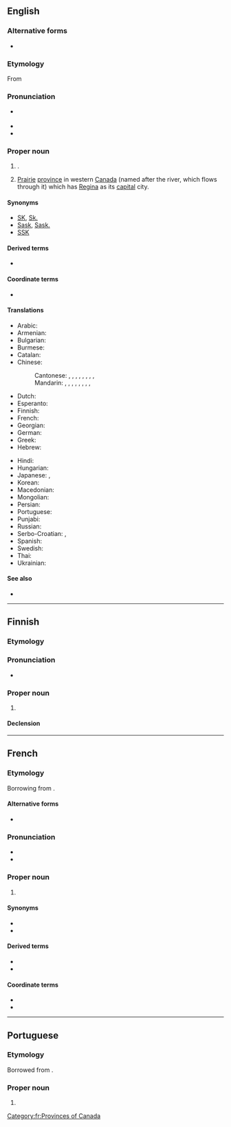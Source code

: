 ==English==
{{wikipedia}}

===Alternative forms===
* {{l|en|Saskatchouan}} {{q|the river}}

===Etymology===
From {{der|en|cr|ᑭᓯᐢᑳᒋᐘᓂ ᓰᐱᕀ||swift-flowing river}}

===Pronunciation===
* {{a|UK|US}} {{IPA|en|/səˈskætʃ.əˌwɑːn/|/səˈskætʃ.ə.wən/}}
* {{audio|en|Saskatchewan.ogg|Audio (CAN)}}
* {{audio|en|En-ca-Saskatchewan.ogg|Audio (CAN)}}

===Proper noun===
{{en-proper noun}}

# {{place|en|river|c/Canada}}.
# [[prairie|Prairie]] [[province]] in western [[Canada]] (named after the river, which flows through it) which has [[Regina]] as its [[capital]] city.

====Synonyms====
* [[SK]], [[Sk.]]
* [[Sask]], [[Sask.]]
* [[SSK]]

====Derived terms====
* {{l|en|Saskatchewanian}}

====Coordinate terms====
* {{l|fr|Fransaskois}}

====Translations====
{{trans-top|Province in western Canada}}
* Arabic: {{t|ar|سَاسْكَاتْشُوَان|m|tr=saskatšuwān}}
* Armenian: {{t|hy|Սասկաչեւան}}
* Bulgarian: {{t|bg|Саска́чеван|m}}
* Burmese: {{t|my|ဆက်စကက်ချီဝမ်နယ်}}
* Catalan: {{t|ca|Saskatchewan}}
* Chinese:
*: Cantonese: {{t|yue|沙斯卡寸旺|tr=saa1 si1 kaa1 cun3 wong6}}, {{t|yue|沙士加芝灣}}, {{t|yue|沙士加芝湾|tr=saa1 si3 gaa1 zi1 waan1}}, {{t|yue|沙斯卡川|tr=saa1 si1 kaa1 cyun1}}, {{t|yue|薩斯喀徹溫}}, {{t|yue|萨斯喀彻温|tr=saat3 si1 kaa3 cit3 wan1}}, {{t|yue|沙省|tr=saa1 saang2}} {{qualifier|short form}}, {{t|yue|薩省}}, {{t|yue|萨省|tr=saat3 saang2}} {{qualifier|short form}}
*: Mandarin: {{t+|cmn|薩斯喀徹溫}}, {{t+|cmn|萨斯喀彻温|tr=Sàsīkāchèwēn}}, {{t|cmn|薩克其萬}}, {{t|cmn|萨克其万|tr=Sàkèqíwàn}}, {{t|cmn|沙斯卡寸旺|tr=Shāsīkǎcùnwàng}}, {{t|cmn|沙斯卡川|tr=Shāsīkǎchuān}}, {{t|cmn|薩省}}, {{t|cmn|萨省|tr=Sà Shěng}} {{qualifier|short form}}, {{t|cmn|沙省|tr=Shā Shěng}} {{qualifier|short form}}
* Dutch: {{t|nl|Saskatchewan}}
* Esperanto: {{t|eo|Saskaĉevano}}
* Finnish: {{t+|fi|Saskatchewan}}
* French: {{t+|fr|Saskatchewan|f}}
* Georgian: {{t|ka|სასკაჩევანი}}
* German: {{t+|de|Saskatchewan|n}}
* Greek: {{t|el|Σασκάτσουαν}}
* Hebrew: {{t|he|ססקצ'ואן}}
{{trans-mid}}
* Hindi: {{t|hi|सास्काचेवान}}
* Hungarian: {{t+|hu|Saskatchewan}}
* Japanese: {{t|ja|サスカチュワン|tr=Sasukachuwan}}, {{t|ja|サスカチュワン州|tr=Sasukachuwan-shū}}
* Korean: {{t|ko|^서스캐처원}}
* Macedonian: {{t|mk|Саска́чеван|m}}
* Mongolian: {{t|mn|Саскачеван}}
* Persian: {{t|fa|ساسکاچوان|tr=sâskâčuân}}
* Portuguese: {{t|pt|Saskatchewan|m}}
* Punjabi: {{t-needed|pa}}
* Russian: {{t+|ru|Саска́чеван|m}}
* Serbo-Croatian: {{t|sh|Саскачеван|m|sc=Cyrl}}, {{t|sh|Saskatchewan|m}}
* Spanish: {{t|es|Saskatchewan|m}}
* Swedish: {{t+|sv|Saskatchewan|n}}
* Thai: {{t|th|รัฐซัสแคตเชวัน|tr=rát sátkaecheerwaan}}
* Ukrainian: {{t|uk|Саска́чеван|m}}
{{trans-bottom}}

====See also====
* {{l|en|Appendix:Place names in Saskatchewan}}

{{topics|en|Provinces of Canada}}

----

==Finnish==

===Etymology===
{{bor|fi|en|Saskatchewan}}

===Pronunciation===
* {{fi-IPA|saskatševan}}

===Proper noun===
{{fi-proper noun}}

# {{place|fi|province|c/Canada|t1=Saskatchewan}}

====Declension====
{{fi-decl-risti|Saskatchewan|||a|i=0|n=sg}}

----

==French==

===Etymology===
Borrowing from {{bor|fr|cr|kisiskāciwani-sīpiy|t=swift-flowing river}}.

====Alternative forms====
* {{l|fr|Saskatchouan}}

===Pronunciation===
* {{fr-IPA|Saskatchéwan}}
* {{rhymes|fr|an}}

===Proper noun===
{{fr-proper noun|f}}

# {{l|en|Saskatchewan}}

====Synonyms====
* {{l|fr|Sask.}}
* {{l|fr|SK}}

====Derived terms====
* {{l|fr|Saskatchewanais}}
* {{l|fr|saskatchewanais}}

====Coordinate terms====
* {{l|fr|Fransaskois}}
* {{l|fr|fransaskois}}

[[Category:fr:Provinces of Canada]]

----

==Portuguese==

===Etymology===
Borrowed from {{bor|pt|en|Saskatchewan}}.

===Proper noun===
{{pt-proper noun|m}}

# {{place|pt|province|c/Canada|t1=Saskatchewan}}